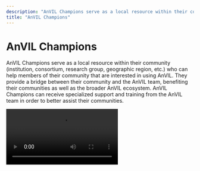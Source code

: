 ```yaml
---
description: "AnVIL Champions serve as a local resource within their community (institution, consortium, research group, geographic region, etc.) who can help members of their community that are interested in using AnVIL."
title: "AnVIL Champions"
---
```


# AnVIL Champions

AnVIL Champions serve as a local resource within their community (institution, consortium, research group, geographic region, etc.) who can help members of their community that are interested in using AnVIL. They provide a bridge between their community and the AnVIL team, benefiting their communities as well as the broader AnVIL ecosystem. AnVIL Champions can receive specialized support and training from the AnVIL team in order to better assist their communities.

<Video src="https://www.youtube.com/embed/PptqHHXke54"/>

## AnVIL Champions support their communities by:

- Helping community members understand the benefits of AnVIL and get started using the platform
- Guiding community members towards resources for learning more and getting help
- Communicating feedback from their community to the AnVIL team, so that AnVIL can better meet the needs of their community

## To learn more about the AnVIL Champions initiative, see the [AnVIL Champions Guide](https://jhudatascience.org/AnVIL_Book_Champions).

## If you are interested in becoming an AnVIL Champion, please [fill out the form](https://jhudatascience.org/AnVIL_Book_Champions/become-champion.html) and we will get in touch with you.

## Current AnVIL Champions

<Champions/>

